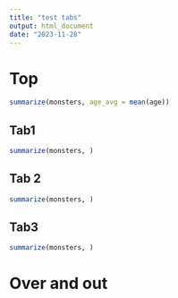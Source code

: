 ```yaml
---
title: "test tabs"
output: html_document
date: "2023-11-28"
---
```



# Top {.tabsets}

```r
summarize(monsters, age_avg = mean(age))
```


## Tab1 

```r

summarize(monsters, )
```


## Tab 2
```r

summarize(monsters, )
```


## Tab3
```r

summarize(monsters, )
```

# Over and out
